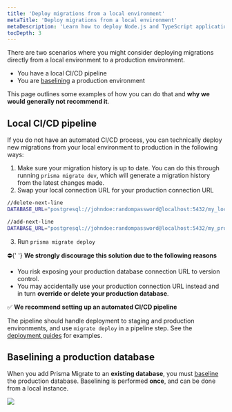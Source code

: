 ```yaml
---
title: 'Deploy migrations from a local environment'
metaTitle: 'Deploy migrations from a local environment'
metaDescription: 'Learn how to deploy Node.js and TypeScript applications that are using Prisma Client locally.'
tocDepth: 3
---
```


<TopBlock>

There are two scenarios where you might consider deploying migrations directly from a local environment to a production environment.

- You have a local CI/CD pipeline
- You are [baselining](/orm/prisma-migrate/workflows/baselining) a production environment

This page outlines some examples of how you can do that and **why we would generally not recommend it**.

</TopBlock>

## Local CI/CD pipeline

If you do not have an automated CI/CD process, you can technically deploy new migrations from your local environment to production in the following ways:

1. Make sure your migration history is up to date. You can do this through running `prisma migrate dev`, which will generate a migration history from the latest changes made.
2. Swap your local connection URL for your production connection URL

```bash file=.env highlight=1;delete|3;add showLineNumbers
//delete-next-line
DATABASE_URL="postgresql://johndoe:randompassword@localhost:5432/my_local_database"

//add-next-line
DATABASE_URL="postgresql://johndoe:randompassword@localhost:5432/my_production_database"
```

3. Run `prisma migrate deploy`

<div style={{ margin: '2.5rem auto' }}>
  ⛔{' '}
  <strong>
    We strongly discourage this solution due to the following reasons
  </strong>
</div>

- You risk exposing your production database connection URL to version control.
- You may accidentally use your production connection URL instead and in turn **override or delete your production database**.

<div style={{ margin: '2.5rem auto' }}>
  ✅ <strong>We recommend setting up an automated CI/CD pipeline</strong>
</div>

The pipeline should handle deployment to staging and production environments, and use `migrate deploy` in a pipeline step. See the [deployment guides](/orm/prisma-client/deployment) for examples.

## Baselining a production database

When you add Prisma Migrate to an **existing database**, you must [baseline](/orm/prisma-migrate/workflows/baselining) the production database. Baselining is performed **once**, and can be done from a local instance.

![](/img/orm/baseline-production-from-local.png)
